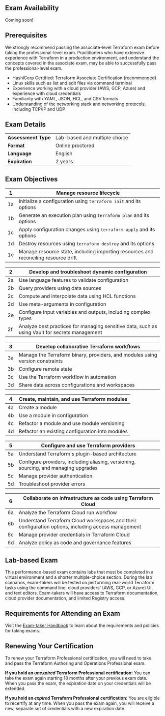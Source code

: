 <!-- Each "## Heading Two" section in this document will be used to populate an FAQ item -->

## Exam Availability

Coming soon! 

## Prerequisites

We strongly recommend passing the associate-level Terraform exam before taking the professional-level exam. Practitioners who have extensive experience with Terraform in a production environment, and understand the concepts covered in the associate exam, may be able to successfully pass the professional-level exam.

- HashiCorp Certified: Terraform Associate Certification (recommended)
- Linux skills such as list and edit files via command terminal
- Experience working with a cloud provider (AWS, GCP, Azure) and experience with cloud credentials 
- Familiarity with YAML, JSON, HCL, and CSV formats
- Understanding of the networking stack and networking protocols, including TCP/IP and UDP

## Exam Details

|                     |                               |
| ------------------- | ----------------------------- |
| **Assessment Type** | Lab-based and multiple choice |
| **Format**          | Online proctored              |
| **Language**        | English                       |
| **Expiration**      | 2 years                       |

## Exam Objectives

| 1  | Manage resource lifecycle                                                           |
| -- | ----------------------------------------------------------------------------------- |
| 1a | Initialize a configuration using `terraform init` and its options                   |
| 1b | Generate an execution plan using `terraform plan` and its options                   |
| 1c | Apply configuration changes using `terraform apply` and its options                 |
| 1d | Destroy resources using `terraform destroy` and its options                         |
| 1e | Manage resource state, including importing resources and reconciling resource drift |

| 2  | Develop and troubleshoot dynamic configuration                                                 |
| -- | ---------------------------------------------------------------------------------------------- |
| 2a | Use language features to validate configuration                                                |
| 2b | Query providers using data sources                                                             |
| 2c | Compute and interpolate data using HCL functions                                               |
| 2d | Use meta-arguments in configuration                                                            |
| 2e | Configure input variables and outputs, including complex types                                 |
| 2f | Analyze best practices for managing sensitive data, such as using Vault for secrets management |

| 3  | Develop collaborative Terraform workflows                                     |
| -- | ----------------------------------------------------------------------------- |
| 3a | Manage the Terraform binary, providers, and modules using version constraints |
| 3b | Configure remote state                                                        |
| 3c | Use the Terraform workflow in automation                                      |
| 3d | Share data across configurations and workspaces                               |

| 4  | Create, maintain, and use Terraform modules     |
| -- | ----------------------------------------------- |
| 4a | Create a module                                 |
| 4b | Use a module in configuration                   |
| 4c | Refactor a module and use module versioning     |
| 4d | Refactor an existing configuration into modules |

| 5  | Configure and use Terraform providers                                                |
| -- | ------------------------------------------------------------------------------------ |
| 5a | Understand Terraform's plugin-based architecture                                     |
| 5b | Configure providers, including aliasing, versioning, sourcing, and managing upgrades |
| 5c | Manage provider authentication                                                       |
| 5d | Troubleshoot provider errors                                                         |

| 6  | Collaborate on infrastructure as code using Terraform Cloud                                        |
| -- | -------------------------------------------------------------------------------------------------- |
| 6a | Analyze the Terraform Cloud run workflow                                                           |
| 6b | Understand Terraform Cloud workspaces and their configuration options, including access management |
| 6c | Manage provider credentials in Terraform Cloud                                                     |
| 6d | Analyze policy as code and governance features                                                     |

## Lab-based Exam

This performance-based exam contains labs that must be completed in a virtual environment and a shorter multiple-choice section. During the lab scenarios, exam-takers will be tested on performing real-world Terraform tasks using the command line, cloud providers' (AWS, GCP, or Azure) UI, and text editors. Exam-takers will have access to Terraform documentation, cloud provider documentation, and limited Registry access.

## Requirements for Attending an Exam

Visit the [Exam-taker Handbook](https://hashicorp-certifications.zendesk.com/hc/en-us/articles/360048211571) to learn about the requirements and policies for taking exams.

## Renewing Your Certification

To renew your Terraform Professional certification, you will need to take and pass the Terraform Authoring and Operations Professional exam.

**If you hold an _unexpired_ Terraform Professional certification:** You can take the exam again starting 18 months after your previous exam date. When you pass the exam, the expiration date on your credentials will be extended.

**If you hold an _expired_ Terraform Professional certification:** You are eligible to recertify at any time. When you pass the exam again, you will receive a new, separate set of credentials with a new expiration date.
